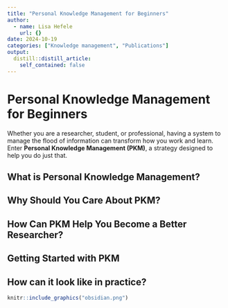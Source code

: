 ```yaml
---
title: "Personal Knowledge Management for Beginners"
author:
  - name: Lisa Hefele
    url: {}
date: 2024-10-19
categories: ["Knowledge management", "Publications"]
output:
  distill::distill_article:
    self_contained: false
---
```



# Personal Knowledge Management for Beginners

Whether you are a researcher, student, or professional, having a system to manage the flood of information can transform how you work and learn. Enter **Personal Knowledge Management (PKM)**, a strategy designed to help you do just that.



## What is Personal Knowledge Management?



## Why Should You Care About PKM?




## How Can PKM Help You Become a Better Researcher?




## Getting Started with PKM




## How can it look like in practice?


```r

knitr::include_graphics("obsidian.png")

```
